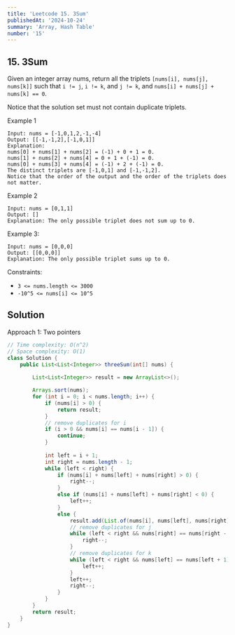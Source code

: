```yaml
---
title: 'Leetcode 15. 3Sum'
publishedAt: '2024-10-24'
summary: 'Array, Hash Table'
number: '15'
---
```


## 15. 3Sum
Given an integer array nums, return all the triplets `[nums[i], nums[j], nums[k]]` 
such that `i != j`, `i != k`, and `j != k`, and `nums[i] + nums[j] + nums[k] == 0`.

Notice that the solution set must not contain duplicate triplets.


Example 1
`````
Input: nums = [-1,0,1,2,-1,-4]
Output: [[-1,-1,2],[-1,0,1]]
Explanation: 
nums[0] + nums[1] + nums[2] = (-1) + 0 + 1 = 0.
nums[1] + nums[2] + nums[4] = 0 + 1 + (-1) = 0.
nums[0] + nums[3] + nums[4] = (-1) + 2 + (-1) = 0.
The distinct triplets are [-1,0,1] and [-1,-1,2].
Notice that the order of the output and the order of the triplets does not matter.
`````

Example 2
`````
Input: nums = [0,1,1]
Output: []
Explanation: The only possible triplet does not sum up to 0.
`````

Example 3:
`````
Input: nums = [0,0,0]
Output: [[0,0,0]]
Explanation: The only possible triplet sums up to 0.
`````

Constraints:

- `3 <= nums.length <= 3000`
- `-10^5 <= nums[i] <= 10^5`

## Solution
Approach 1: Two pointers
````JAVA
// Time complexity: O(n^2)
// Space complexity: O(1)
class Solution {
    public List<List<Integer>> threeSum(int[] nums) {
        
        List<List<Integer>> result = new ArrayList<>();

        Arrays.sort(nums);
        for (int i = 0; i < nums.length; i++) {
            if (nums[i] > 0) {
                return result;
            }
            // remove duplicates for i
            if (i > 0 && nums[i] == nums[i - 1]) {
                continue;
            }
            
            int left = i + 1;
            int right = nums.length - 1;
            while (left < right) { 
                if (nums[i] + nums[left] + nums[right] > 0) {
                    right--;
                }
                else if (nums[i] + nums[left] + nums[right] < 0) {
                    left++;
                }
                else {
                    result.add(List.of(nums[i], nums[left], nums[right]));
                    // remove duplicates for j
                    while (left < right && nums[right] == nums[right - 1]) {
                        right--;
                    }
                    // remove duplicates for k
                    while (left < right && nums[left] == nums[left + 1]) {
                        left++;
                    }
                    left++;
                    right--;
                }
            }
        }
        return result;
    }
}
````